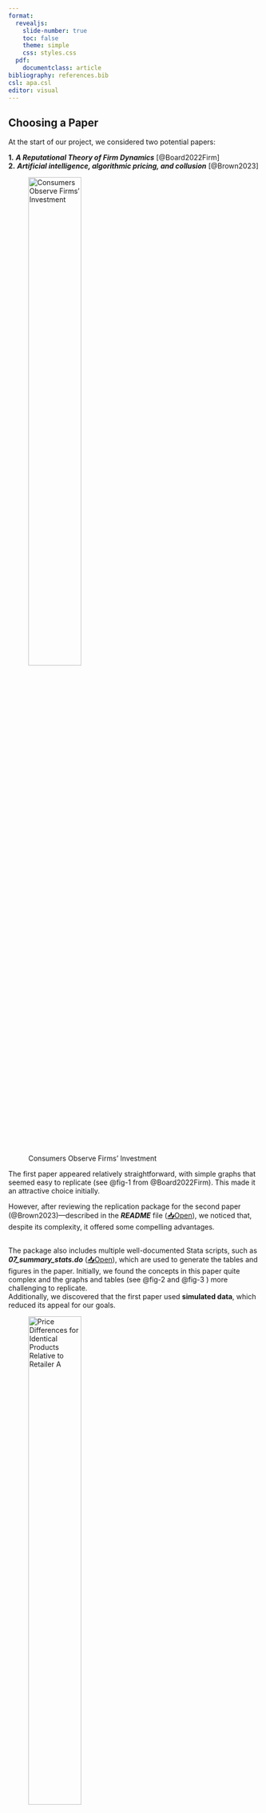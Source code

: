 ```yaml
---
format:
  revealjs:
    slide-number: true
    toc: false
    theme: simple
    css: styles.css
  pdf:
    documentclass: article
bibliography: references.bib
csl: apa.csl
editor: visual
---
```

## Choosing a Paper
::: {.smaller}
At the start of our project, we considered two potential papers:\

**1.** ***A Reputational Theory of Firm Dynamics*** [@Board2022Firm]\
**2.** ***Artificial intelligence, algorithmic pricing, and collusion*** [@Brown2023]\

![Consumers Observe Firms’ Investment](images/Figure1PaperA.png){#fig-1 fig-align="center" width=50%}

The first paper appeared relatively straightforward, with simple graphs that seemed easy to replicate (see @fig-1 from @Board2022Firm). This made it an attractive choice initially.\

However, after reviewing the replication package for the second paper (@Brown2023)—described in the ***README*** file ([📥Open](README Paper.pdf)), we noticed that, despite its complexity, it offered some compelling advantages.
:::
## 
::: {.smaller}
The package also includes multiple well-documented Stata scripts, such as ***07_summary_stats.do*** ([📥Open](07_summary_stats.do)), which are used to generate the tables and figures in the paper. Initially, we found the concepts in this paper quite complex and the graphs and tables (see @fig-2 and @fig-3 ) more challenging to replicate.\
Additionally, we discovered that the first paper used **simulated data**, which reduced its appeal for our goals.\

![Price Differences for Identical Products Relative to Retailer A](images/T1PaperB.png){#fig-2 fig-align="center" width=50%}

Ultimately, we chose to proceed with our "Plan B": the Calvano et al. paper. Despite its complexity, it uses real, proprietary data and provides a thoroughly organized and transparent replication package—factors that aligned better with our objectives and offered a more enriching learning experience.\

:::

## Issues when coding
::: {.smaller}
\
Throughout our journey, we encountered several challenges, which we can summarize as follows:\
\
**1.** Interpreting the Stata scripts and mapping each section to its corresponding chart or table in the paper.\

**2.** Managing GitHub publishing—dealing with data size limitations and the dilemma between using a public or private repository.\

**3.** Troubleshooting project structure issues, such as realizing the index file was mistakenly placed outside the main working directory.\

**4.** Handling R crashes—there were moments when R would freeze or become unresponsive; using Ctrl+C proved useful to "unstuck" it.\

**5.** Fine-tuning visualizations—adjusting scaling, colors, and layout to match the presentation style in @Brown2023, while ensuring the underlying data aligned correctly.\
:::

## Graph Replication
::: {.smaller}
For our first replication, we used the data source ***analysis_data.dta*** and followed the script ***07_summary_stats.do*** ([📥Open](07_summary_stats.do))  to reproduce ***Figure 1: Example Time Series of Prices for Identical Products across Retailers***, found on page 118 of @Brown2023.
:::

```r
#| label: Code2
#| echo: true

library(haven)
library(dplyr)
library(ggplot2)
library(janitor)
library(patchwork) 
# Load and clean
data <- read_dta("C:/Users/Christian Casas/OneDrive - studhsf/Documents/Masters - HS Fresenius/2nd Semester/Data Science for Business/analysis/data/analysis_data.dta") %>%
  janitor::clean_names()

# Filter for Xyzal 80ct Tablet (non-multipack)
data_xyzal <- data %>%
  filter(
    brand == "Xyzal",
    form == "Tablet",
    size == 80,
    multipack == 1,
    flag_imputed_price != 1
  ) %>%
  distinct(website, period_id, .keep_all = TRUE)

# Get upper Y-axis limit for clean breaks
x_max <- max(ceiling(max(data_xyzal$price, na.rm = TRUE) / 200) * 200, 12000)


# Filter for Claritin
data_claritin <- data %>%
  filter(
    brand == "Claritin",
    form == "Tablet",
    size == 70,
    multipack == 1,
    flag_imputed_price != 1
  ) %>%
  distinct(website, period_id, .keep_all = TRUE)

x_max <- max(ceiling(max(data_claritin$price, na.rm = TRUE) / 200) * 200, 12000)

#1
p1 <- ggplot(data_xyzal, aes(x = period_id, y = price, color = website)) +
  geom_line(size = 0.9) +
  scale_color_manual(values = c("A" = "black", "B" = "#98bf64", "C" = "darkblue", "D" = "brown", "E" = "#DAA520")) +
  scale_x_continuous(limits = c(0, x_max), breaks = seq(0, x_max, by = 2400)) +
  labs(title = "Panel A. Xyzal, tablets, 80 count", x = "Hours Elapsed in Sample", y = "Price") +
  theme_minimal(base_size = 14) +
  theme(legend.position = "bottom", legend.title = element_blank())
# First plot
p2 <- ggplot(data_claritin, aes(x = period_id, y = price, color = website)) +
  geom_line(size = 0.9) +
  scale_color_manual(values = c("A" = "black", "B" = "#98bf64", "C" = "darkblue", "D" = "brown", "E" = "#DAA520")) +
  scale_x_continuous(limits = c(0, x_max), breaks = seq(0, x_max, by = 2400)) +
  labs(title = "Panel B. Claritin, tablets, 70 count", x = "Hours Elapsed in Sample", y = "Price") +
  theme_minimal(base_size = 14) +
  theme(legend.position = "bottom", legend.title = element_blank())

# Display plots side by side
p1 + p2 + plot_layout(ncol = 2)

```

## 
::: {.smaller}
Original from ***The Effect of Gender on Credit Access*** (@Brown2023):\

![Example Time Series of Prices for Identical Products across Retailers](images/F2PaperB.png){#fig-3 fig-align="center" width=55%}

**Replication:**
```r
#| label: Code3
#| echo: false
#| out-width: 55%
#| fig.align: "center"

library(haven)
library(dplyr)
library(ggplot2)
library(janitor)
library(patchwork) 
# Load and clean
data <- read_dta("C:/Users/Christian Casas/OneDrive - studhsf/Documents/Masters - HS Fresenius/2nd Semester/Data Science for Business/analysis/data/analysis_data.dta") %>%
  janitor::clean_names()

# Filter for Xyzal 80ct Tablet (non-multipack)
data_xyzal <- data %>%
  filter(
    brand == "Xyzal",
    form == "Tablet",
    size == 80,
    multipack == 1,
    flag_imputed_price != 1
  ) %>%
  distinct(website, period_id, .keep_all = TRUE)

# Get upper Y-axis limit for clean breaks
x_max <- max(ceiling(max(data_xyzal$price, na.rm = TRUE) / 200) * 200, 12000)


# Filter for Claritin
data_claritin <- data %>%
  filter(
    brand == "Claritin",
    form == "Tablet",
    size == 70,
    multipack == 1,
    flag_imputed_price != 1
  ) %>%
  distinct(website, period_id, .keep_all = TRUE)

x_max <- max(ceiling(max(data_claritin$price, na.rm = TRUE) / 200) * 200, 12000)

#1
p1 <- ggplot(data_xyzal, aes(x = period_id, y = price, color = website)) +
  geom_line(size = 0.9) +
  scale_color_manual(values = c("A" = "black", "B" = "#98bf64", "C" = "darkblue", "D" = "brown", "E" = "#DAA520")) +
  scale_x_continuous(limits = c(0, x_max), breaks = seq(0, x_max, by = 2400)) +
  labs(title = "Panel A. Xyzal, tablets, 80 count", x = "Hours Elapsed in Sample", y = "Price") +
  theme_minimal(base_size = 14) +
  theme(legend.position = "bottom", legend.title = element_blank())
# First plot
p2 <- ggplot(data_claritin, aes(x = period_id, y = price, color = website)) +
  geom_line(size = 0.9) +
  scale_color_manual(values = c("A" = "black", "B" = "#98bf64", "C" = "darkblue", "D" = "brown", "E" = "#DAA520")) +
  scale_x_continuous(limits = c(0, x_max), breaks = seq(0, x_max, by = 2400)) +
  labs(title = "Panel B. Claritin, tablets, 70 count", x = "Hours Elapsed in Sample", y = "Price") +
  theme_minimal(base_size = 14) +
  theme(legend.position = "bottom", legend.title = element_blank())

# Display plots side by side
p1 + p2 + plot_layout(ncol = 2)

```
:::

## Table Replication
::: {.smaller}
For our second replication, we followed the same logic as with the graph and used the data source ***analysis_data.dta*** and followed the script ***07_summary_stats.do*** ([📥Open](07_summary_stats.do))  to reproduce ***Table 1—Daily Statistics for Hourly Price Data***, found on page 117 of @Brown2023.

We are currently facing the following key issues:
:::

```r
#| label: Code5
#| echo: true

library(haven)
library(dplyr)
library(tidyr)
library(janitor)
library(gt)
library(tibble)

# Load and clean
df <- read_dta("C:/Users/Christian Casas/OneDrive - studhsf/Documents/Masters - HS Fresenius/2nd Semester/Data Science for Business/analysis/data/analysis_data.dta") %>%
  clean_names() %>%
  filter(!is.na(price), flag_imputed_price != 1)


# Ensure proper types
df <- df %>%
  mutate(
    date = as.Date(date),
    price_change = as.integer(price_change),
    is_observed = as.integer(is_observed)
  )

# Construct abs_price_change only where price_change occurred
df <- df %>%
  group_by(website, product_website_id) %>%
  arrange(date, .by_group = TRUE) %>%
  mutate(abs_price_change = if_else(price_change == 1, abs(price - lag(price)), NA_real_)) %>%
  ungroup()

# Collapse to daily product-level data
daily_df <- df %>%
  group_by(website, product_website_id, date) %>%
  summarise(
    n_price_change = sum(price_change, na.rm = TRUE),
    abs_price_change = sum(abs_price_change, na.rm = TRUE),
    observations = sum(is_observed, na.rm = TRUE),
    has_price_change = as.integer(any(price_change == 1)),
    price = mean(price, na.rm = TRUE),
    .groups = "drop"
  )

# Collapse to website-date level
summary_df <- daily_df %>%
  group_by(website, date) %>%
  summarise(
    n_products = n(),
    n_price_change = sum(n_price_change, na.rm = TRUE),
    abs_price_change = sum(abs_price_change, na.rm = TRUE),
    has_price_change = sum(has_price_change, na.rm = TRUE),
    observations = sum(observations, na.rm = TRUE),
    price_mean = mean(price, na.rm = TRUE),
    price_sd = sd(price, na.rm = TRUE),
    price_10 = quantile(price, 0.10, na.rm = TRUE),
    price_90 = quantile(price, 0.90, na.rm = TRUE),
    .groups = "drop"
  ) %>%
  mutate(
    price_change_per_product = n_price_change / n_products,
    has_price_change_per_product = has_price_change / n_products,
    obs_per_product = observations / n_products,
    avg_abs_price_change = abs_price_change / n_price_change
  )

# Compute final summary stats per website
stats_by_website <- summary_df %>%
  group_by(website) %>%
  summarise(
    `Count of Products` = mean(n_products, na.rm = TRUE),
    `Observations per Product` = mean(obs_per_product, na.rm = TRUE),
    `Price: Mean` = mean(price_mean, na.rm = TRUE),
    `Price: 10th Percentile` = mean(price_10, na.rm = TRUE),
    `Price: 90th Percentile` = mean(price_90, na.rm = TRUE),
    `Mean Absolute Price Change` = mean(avg_abs_price_change, na.rm = TRUE),
    `Price Changes per Product` = mean(price_change_per_product, na.rm = TRUE),
    `Share of Products with a Price Change` = mean(has_price_change_per_product, na.rm = TRUE),
    .groups = "drop"
  )

# Add "Total" row across all websites
total_row <- summary_df %>%
  summarise(
    website = "Total",
    `Count of Products` = mean(n_products, na.rm = TRUE),
    `Observations per Product` = mean(obs_per_product, na.rm = TRUE),
    `Price: Mean` = mean(price_mean, na.rm = TRUE),
    `Price: 10th Percentile` = mean(price_10, na.rm = TRUE),
    `Price: 90th Percentile` = mean(price_90, na.rm = TRUE),
    `Mean Absolute Price Change` = mean(avg_abs_price_change, na.rm = TRUE),
    `Price Changes per Product` = mean(price_change_per_product, na.rm = TRUE),
    `Share of Products with a Price Change` = mean(has_price_change_per_product, na.rm = TRUE)
  )

# Combine
final_stats <- bind_rows(stats_by_website, total_row)

# Round for display
final_stats_rounded <- final_stats %>%
  mutate(across(where(is.numeric), ~ round(.x, 2))) %>%
  
    column_to_rownames("website") %>%
  t() %>%
  as.data.frame()%>%
rownames_to_column("Statistic")


# Display
final_stats_rounded %>%
  gt() %>%
  tab_header(title = "Table 1 — Daily Statistics for Hourly Price Data")


```

## 
::: {.smaller}
Original from ***The Effect of Gender on Credit Access*** (@Brown2023):\

![Example Time Series of Prices for Identical Products across Retailers](images/T2PaperB.png){#fig-4 fig-align="center" width=55%}

**Replication:**
```r
#| label: Code6
#| echo: false
#| fig-align: center
#| out-width: 45%

library(haven)
library(dplyr)
library(tidyr)
library(janitor)
library(gt)
library(tibble)

# Load and clean
df <- read_dta("C:/Users/Christian Casas/OneDrive - studhsf/Documents/Masters - HS Fresenius/2nd Semester/Data Science for Business/analysis/data/analysis_data.dta") %>%
  clean_names() %>%
  filter(!is.na(price), flag_imputed_price != 1)


# Ensure proper types
df <- df %>%
  mutate(
    date = as.Date(date),
    price_change = as.integer(price_change),
    is_observed = as.integer(is_observed)
  )

# Construct abs_price_change only where price_change occurred
df <- df %>%
  group_by(website, product_website_id) %>%
  arrange(date, .by_group = TRUE) %>%
  mutate(abs_price_change = if_else(price_change == 1, abs(price - lag(price)), NA_real_)) %>%
  ungroup()

# Collapse to daily product-level data
daily_df <- df %>%
  group_by(website, product_website_id, date) %>%
  summarise(
    n_price_change = sum(price_change, na.rm = TRUE),
    abs_price_change = sum(abs_price_change, na.rm = TRUE),
    observations = sum(is_observed, na.rm = TRUE),
    has_price_change = as.integer(any(price_change == 1)),
    price = mean(price, na.rm = TRUE),
    .groups = "drop"
  )

# Collapse to website-date level
summary_df <- daily_df %>%
  group_by(website, date) %>%
  summarise(
    n_products = n(),
    n_price_change = sum(n_price_change, na.rm = TRUE),
    abs_price_change = sum(abs_price_change, na.rm = TRUE),
    has_price_change = sum(has_price_change, na.rm = TRUE),
    observations = sum(observations, na.rm = TRUE),
    price_mean = mean(price, na.rm = TRUE),
    price_sd = sd(price, na.rm = TRUE),
    price_10 = quantile(price, 0.10, na.rm = TRUE),
    price_90 = quantile(price, 0.90, na.rm = TRUE),
    .groups = "drop"
  ) %>%
  mutate(
    price_change_per_product = n_price_change / n_products,
    has_price_change_per_product = has_price_change / n_products,
    obs_per_product = observations / n_products,
    avg_abs_price_change = abs_price_change / n_price_change
  )

# Compute final summary stats per website
stats_by_website <- summary_df %>%
  group_by(website) %>%
  summarise(
    `Count of Products` = mean(n_products, na.rm = TRUE),
    `Observations per Product` = mean(obs_per_product, na.rm = TRUE),
    `Price: Mean` = mean(price_mean, na.rm = TRUE),
    `Price: 10th Percentile` = mean(price_10, na.rm = TRUE),
    `Price: 90th Percentile` = mean(price_90, na.rm = TRUE),
    `Mean Absolute Price Change` = mean(avg_abs_price_change, na.rm = TRUE),
    `Price Changes per Product` = mean(price_change_per_product, na.rm = TRUE),
    `Share of Products with a Price Change` = mean(has_price_change_per_product, na.rm = TRUE),
    .groups = "drop"
  )

# Add "Total" row across all websites
total_row <- summary_df %>%
  summarise(
    website = "Total",
    `Count of Products` = mean(n_products, na.rm = TRUE),
    `Observations per Product` = mean(obs_per_product, na.rm = TRUE),
    `Price: Mean` = mean(price_mean, na.rm = TRUE),
    `Price: 10th Percentile` = mean(price_10, na.rm = TRUE),
    `Price: 90th Percentile` = mean(price_90, na.rm = TRUE),
    `Mean Absolute Price Change` = mean(avg_abs_price_change, na.rm = TRUE),
    `Price Changes per Product` = mean(price_change_per_product, na.rm = TRUE),
    `Share of Products with a Price Change` = mean(has_price_change_per_product, na.rm = TRUE)
  )

# Combine
final_stats <- bind_rows(stats_by_website, total_row)

# Round for display
final_stats_rounded <- final_stats %>%
  mutate(across(where(is.numeric), ~ round(.x, 2))) %>%
  
    column_to_rownames("website") %>%
  t() %>%
  as.data.frame()%>%
rownames_to_column("Statistic")


# Display
final_stats_rounded %>%
  gt() %>%
  tab_header(title = "Table 1 — Daily Statistics for Hourly Price Data")%>%
  opt_table_font(size = 12)

```
:::
## 
\
\
\
\
\
👉 [Go Back to Index](index.html)\
👉 [Next Presentation: Tony](https://nanaosei95.github.io/replicapresentation)

## References

